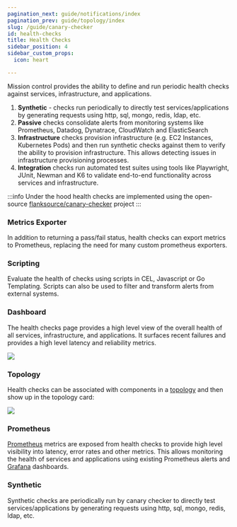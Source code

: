```yaml
---
pagination_next: guide/notifications/index
pagination_prev: guide/topology/index
slug: /guide/canary-checker
id: health-checks
title: Health Checks
sidebar_position: 4
sidebar_custom_props:
  icon: heart

---
```


<Screenshot img="/img/health-checks.svg" size="900px" />


Mission control provides the ability to define and run periodic health checks against services, infrastructure, and applications.

1. **Synthetic** - checks  run periodically to directly test services/applications by generating requests using http, sql, mongo, redis, ldap, etc.
1. **Passive** checks consolidate alerts from monitoring systems like Prometheus, Datadog, Dynatrace, CloudWatch and ElasticSearch
1. **Infrastructure** checks provision infrastructure (e.g. EC2 Instances, Kubernetes Pods) and then run synthetic checks against them to verify the ability to provision infrastructure. This allows detecting issues in infrastructure provisioning processes.
1. **Integration** checks run automated test suites using tools like Playwright, JUnit, Newman and K6 to validate end-to-end functionality across services and infrastructure.

:::info
Under the hood health checks are implemented using the open-source [flanksource/canary-checker](https://github.com/flanksource/canary-checker) project
:::

### Metrics Exporter

In addition to returning a pass/fail status, health checks can export metrics to Prometheus, replacing the need for many custom prometheus exporters.

### Scripting

Evaluate the health of checks using scripts in CEL, Javascript or Go Templating. Scripts can also be used to filter and transform alerts from external systems.



 ### Dashboard
The health checks page provides a high level view of the overall health of all services, infrastructure, and applications. It surfaces recent failures and provides a high level latency and reliability metrics.

![](./images/canary-dashboard.png)

### Topology

Health checks can be associated with components in a [topology](topology/concepts/health-checks) and then show up in the topology card:

![](./images/topology-health-checks.png)

### Prometheus

[Prometheus](canary-checker/concepts/metrics) metrics are exposed from health checks to provide high level visibility into latency, error rates and other metrics. This allows monitoring the health of services and applications using existing Prometheus alerts and [Grafana](canary-checker/concepts/metrics/grafana) dashboards.

### Synthetic

Synthetic checks are periodically run by canary checker to directly test services/applications by generating requests using http, sql, mongo, redis, ldap, etc.




